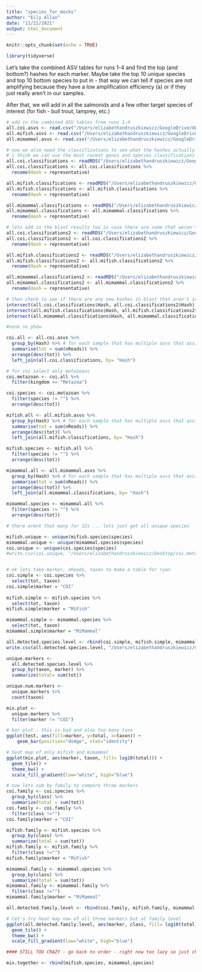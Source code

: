 ```yaml
---
title: "species_for_mocks"
author: "Eily Allan"
date: "11/22/2021"
output: html_document
---
```


```r
knitr::opts_chunk$set(echo = TRUE)

library(tidyverse)
```

Let's take the combined ASV tables for runs 1-4 and find the top (and bottom?) hashes for each marker. Maybe take the top 10 unique species and top 10 bottom species to put in - that way we can tell if species are not amplifying because they have a low amplification efficiency (a) or if they just really aren't in our samples. 

After that, we will add in all the salmonids and a few other target species of interest (for fish - bull trout, lamprey, etc.)

```r

# add in the combined ASV tables from runs 1-4
all.coi.asvs <- read.csv("/Users/elizabethandruszkiewicz/GoogleDrive/UW/GitHub/NextGenNEPA_EA/Output/dada2_output/20211120.combined.COI.ASV.table.csv")
all.mifish.asvs <- read.csv("/Users/elizabethandruszkiewicz/GoogleDrive/UW/GitHub/NextGenNEPA_EA/Output/dada2_output/20211120.combined.MiFish.ASV.table.csv")
all.mimammal.asvs <- read.csv("/Users/elizabethandruszkiewicz/GoogleDrive/UW/GitHub/NextGenNEPA_EA/Output/dada2_output/20211120.combined.MiMammal.ASV.table.csv")

# now we also need the classifications to see what the hashes actually are 
# i think we can use the most recent genus and species classifications (because we need to know those to put in)
all.coi.classifications <- readRDS("/Users/elizabethandruszkiewicz/GoogleDrive/UW/GitHub/NextGenNEPA_EA/Output/classification_output/COI.all.gs.previous.hashes.annotated.rds")
all.coi.classifications <- all.coi.classifications %>% 
  rename(Hash = representative)

all.mifish.classifications <- readRDS("/Users/elizabethandruszkiewicz/GoogleDrive/UW/GitHub/NextGenNEPA_EA/Output/classification_output/MiFish.all.gs.previous.hashes.annotated.rds")
all.mifish.classifications <- all.mifish.classifications %>% 
  rename(Hash = representative)

all.mimammal.classifications <- readRDS("/Users/elizabethandruszkiewicz/GoogleDrive/UW/GitHub/NextGenNEPA_EA/Output/classification_output/MiMammal.all.gs.previous.hashes.annotated.rds")
all.mimammal.classifications <- all.mimammal.classifications %>% 
  rename(Hash = representative)

# lets add in the blast results too in case there are some that weren't in here
all.coi.classifications2 <- readRDS("/Users/elizabethandruszkiewicz/GoogleDrive/UW/GitHub/NextGenNEPA_EA/Output/classification_output/COI.blast.previous.hashes.annotated.rds")
all.coi.classifications2 <- all.coi.classifications2 %>% 
  rename(Hash = representative)

all.mifish.classifications2 <- readRDS("/Users/elizabethandruszkiewicz/GoogleDrive/UW/GitHub/NextGenNEPA_EA/Output/classification_output/MiFish.blast.previous.hashes.annotated.rds")
all.mifish.classifications2 <- all.mifish.classifications2 %>% 
  rename(Hash = representative)

all.mimammal.classifications2 <- readRDS("/Users/elizabethandruszkiewicz/GoogleDrive/UW/GitHub/NextGenNEPA_EA/Output/classification_output/MiMammal.blast.previous.hashes.annotated.rds")
all.mimammal.classifications2 <- all.mimammal.classifications2 %>% 
  rename(Hash = representative)

# then check to see if there are any new hashes in blast that aren't in the previous 
intersect(all.coi.classifications$Hash, all.coi.classifications2$Hash)
intersect(all.mifish.classifications$Hash, all.mifish.classifications2$Hash)
intersect(all.mimammal.classifications$Hash, all.mimammal.classifications2$Hash)

#none so phew
```

```r

coi.all <- all.coi.asvs %>% 
  group_by(Hash) %>% # for each sample that has multiple asvs that assign to the same taxa...
  summarise(tot = sum(nReads)) %>% 
  arrange(desc(tot)) %>% 
  left_join(all.coi.classifications, by= "Hash") 

# for coi select only metazoans
coi.metazoan <- coi.all %>% 
  filter(kingdom == "Metazoa")

coi.species <- coi.metazoan %>% 
  filter(species != "") %>% 
  arrange(desc(tot))

mifish.all <- all.mifish.asvs %>% 
  group_by(Hash) %>% # for each sample that has multiple asvs that assign to the same taxa...
  summarise(tot = sum(nReads)) %>% 
  arrange(desc(tot)) %>% 
  left_join(all.mifish.classifications, by= "Hash")

mifish.species <- mifish.all %>% 
  filter(species != "") %>% 
  arrange(desc(tot))

mimammal.all <- all.mimammal.asvs %>% 
  group_by(Hash) %>% # for each sample that has multiple asvs that assign to the same taxa...
  summarise(tot = sum(nReads)) %>% 
  arrange(desc(tot)) %>% 
  left_join(all.mimammal.classifications, by= "Hash")

mimammal.species <- mimammal.all %>% 
  filter(species != "") %>% 
  arrange(desc(tot))

```

```r

# there arent that many for 12s ... lets just get all unique species

mifish.unique <- unique(mifish.species$species)
mimammal.unique <- unique(mimammal.species$species)
coi.unique <- unique(coi.species$species)
#write.csv(coi.unique, "/Users/elizabethandruszkiewicz/Desktop/coi.metazoans.to.species.csv")


# ok lets take marker, nReads, taxon to make a table for ryan
coi.simple <- coi.species %>% 
  select(tot, taxon)
coi.simple$marker = "COI"
  
mifish.simple <- mifish.species %>% 
  select(tot, taxon)
mifish.simple$marker = "MiFish"

mimammal.simple <- mimammal.species %>% 
  select(tot, taxon)
mimammal.simple$marker = "MiMammal"

all.detected.species.level <- rbind(coi.simple, mifish.simple, mimammal.simple)
write.csv(all.detected.species.level, "/Users/elizabethandruszkiewicz/GoogleDrive/UW/GitHub/NextGenNEPA_EA/Output/all.detected.species.level.csv")

```

```r
unique.markers <- 
  all.detected.species.level %>% 
  group_by(taxon, marker) %>% 
  summarize(total= sum(tot))

unique.num.markers <- 
  unique.markers %>% 
  count(taxon)

mix.plot <- 
  unique.markers %>% 
  filter(marker != "COI")

# bar plot - this is bad and also too many taxa
ggplot(test, aes(fill=marker, y=total, x=taxon)) + 
    geom_bar(position="dodge", stat="identity")

# heat map of only mifish and mimammal 
ggplot(mix.plot, aes(marker, taxon, fill= log10(total))) + 
  geom_tile() +
  theme_bw() +
  scale_fill_gradient(low="white", high="blue")

```

```r

# now lets sum by family to compare three markers
coi.family <- coi.species %>%
  group_by(class) %>% 
  summarize(total = sum(tot))
coi.family <- coi.family %>% 
  filter(class !="")
coi.family$marker = "COI"

mifish.family <- mifish.species %>%
  group_by(class) %>% 
  summarize(total = sum(tot))
mifish.family <- mifish.family %>% 
  filter(class !="")
mifish.family$marker = "MiFish"

mimammal.family <- mimammal.species %>%
  group_by(class) %>% 
  summarize(total = sum(tot))
mimammal.family <- mimammal.family %>% 
  filter(class !="")
mimammal.family$marker = "MiMammal"

all.detected.family.level <- rbind(coi.family, mifish.family, mimammal.family)

# let's try heat map now of all three markers but at family level
ggplot(all.detected.family.level, aes(marker, class, fill= log10(total))) + 
  geom_tile() +
  theme_bw() +
  scale_fill_gradient(low="white", high="blue")

#### STILL TOO CRAZY - go back to order - right now too lazy so just change it but not variable names

```

```r
mix.together <- rbind(mifish.species, mimammal.species)


```